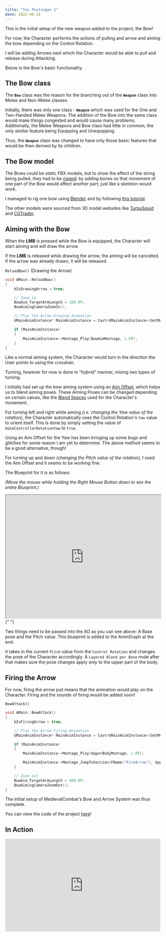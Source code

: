 ```yaml
---
title: "Tes Postingan 1"
date: 2022-08-31
---
```


This is the initial setup of the new weapon added to the project, the Bow!

For now, the Character performs the actions of pulling and arrow and aiming the bow depending on the Control Rotation.

I will be adding Arrows next which the Character would be able to pull and release during Attacking.

Below is the Bow's basic functionality.

## The Bow class

The **`Bow`** class was the reason for the branching out of the **`Weapon`** class into Melee and Non-Melee classes.

Initially, there was only one class - **`Weapon`** which was used for the One and Two-Handed Melee Weapons. The addition of the Bow into the same class would make things congested and would cause many problems. Additionally, the Melee Weapons and Bow class had little in common, the only similar feature being Equipping and Unequipping.

Thus, the **`Weapon`** class was changed to have only those basic features that would be then derived by its children.

## The Bow model

The Bows could be static FBX models, but to show the effect of the string being pulled, they had to be _[rigged](https://conceptartempire.com/what-is-rigging/)_: by adding bones so that movement of one part of the Bow would affect another part; just like a skeleton would work.

I managed to rig one bow using [Blender](https://www.blender.org/) and by following [this tutorial](https://www.youtube.com/watch?v=jpsd0Aw1qvA).

The other models were sourced from 3D model websites like [TurboSquid](https://www.turbosquid.com/) and [CGTrader](https://www.cgtrader.com/).

## Aiming with the Bow

When the **LMB** is pressed while the Bow is equipped, the Character will start aiming and will draw the arrow.

If the **LMB** is released while drawing the arrow, the aiming will be cancelled. If the arrow was already drawn, it will be released.

`ReloadBow()` (Drawing the Arrow)

```cpp
void AMain::ReloadBow()
{
	bIsDrawingArrow = true;

	// Zoom in
	BowAim_TargetArmLength = 100.0f;
	BowAimingCameraZoomIn();

	// Play the Arrow Drawing Animation
	UMainAnimInstance* MainAnimInstance = Cast<UMainAnimInstance>(GetMesh()->GetAnimInstance());

	if (MainAnimInstance)
	{
		MainAnimInstance->Montage_Play(BowAimMontage, 1.0f);
	}
}
```

Like a normal aiming system, the Character would turn in the direction the User points to using the crosshair.

Turning, however for now is done in "hybrid" manner, mixing two types of turning.

I initially had set up the bow aiming system using an [Aim Offset](https://docs.unrealengine.com/en-US/AnimatingObjects/SkeletalMeshAnimation/AimOffset/index.html), which helps us to blend aiming poses. These Aiming Poses can be changed depending on certain values, like the [Blend Spaces](https://www.google.com/search?q=blendspaces) used for the Character's movement.

For turning left and right while aiming _(i.e. changing the Yaw value of the rotation)_, the Character automatically uses the Control Rotation's `Yaw` value to orient itself. This is done by simply setting the value of `bUseControllerRotationYaw` to `true`.

Using an Aim Offset for the Yaw has been bringing up some bugs and glitches for some reason I am yet to determine. The above method seems to be a good alternative, though!

For turning up and down _(changing the Pitch value of the rotation)_, I used the Aim Offset and it seems to be working fine.

The Blueprint for it is as follows:

_(Move the mouse while holding the Right Mouse Button down to see the entire Blueprint.)_

<iframe
  src="https://blueprintue.com/render/5l6yz54n"
  width="100%"
  height="400px"
  scrolling="no"
  allowfullscreen
></iframe>{" "}

Two things need to be passed into the AO as you can see above: A Base pose and the Pitch value. This blueprint is added to the AnimGraph at the end.

It takes in the current `Pitch` value from the `Control Rotation` and changes the pose of the Character accordingly. A `Layered Blend per Bone` node after that makes sure the pose changes apply only to the upper part of the body.

## Firing the Arrow

For now, firing the arrow just means that the animation would play on the Character. Firing and the sounds of firing would be added soon!

`BowAttack()`

```cpp
void AMain::BowAttack()
{
	bIsFiringArrow = true;

	// Play the Arrow Firing Animation
	UMainAnimInstance* MainAnimInstance = Cast<UMainAnimInstance>(GetMesh()->GetAnimInstance());

	if (MainAnimInstance)
	{
		MainAnimInstance->Montage_Play(UpperBodyMontage, 1.0f);

		MainAnimInstance->Montage_JumpToSection(FName("FireArrow"), UpperBodyMontage);
	}

	// Zoom out
	BowAim_TargetArmLength = 400.0f;
	BowAimingCameraZoomOut();
}
```

The initial setup of MedievalCombat's Bow and Arrow System was thus complete.

You can view the code of the project [here](https://github.com/1Gokul/MedievalCombatProject)!

## In Action

<iframe
  src="https://www.youtube.com/embed/mpyW89xbfZc"
  width="100%"
  height="300px"
  frameborder="0"
allowfullscreen
>
  {" "}
</iframe>
